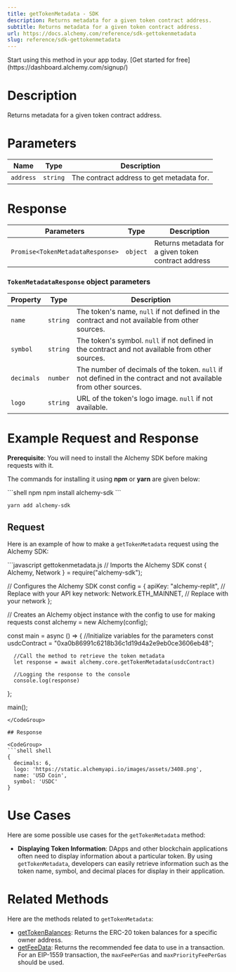 ```yaml
---
title: getTokenMetadata - SDK
description: Returns metadata for a given token contract address.
subtitle: Returns metadata for a given token contract address.
url: https://docs.alchemy.com/reference/sdk-gettokenmetadata
slug: reference/sdk-gettokenmetadata
---
```


<Tip title="Don’t have an API key?" icon="star">
  Start using this method in your app today. [Get started for free](https://dashboard.alchemy.com/signup/)
</Tip>

# Description

Returns metadata for a given token contract address.

# Parameters

| Name      | Type     | Description                               |
| --------- | -------- | ----------------------------------------- |
| `address` | `string` | The contract address to get metadata for. |

# Response

| Parameters                       | Type     | Description                                         |
| -------------------------------- | -------- | --------------------------------------------------- |
| `Promise<TokenMetadataResponse>` | `object` | Returns metadata for a given token contract address |

### `TokenMetadataResponse` object parameters

| Property   | Type     | Description                                                                                                      |
| ---------- | -------- | ---------------------------------------------------------------------------------------------------------------- |
| `name`     | `string` | The token's name, `null` if not defined in the contract and not available from other sources.                    |
| `symbol`   | `string` | The token's symbol. `null` if not defined in the contract and not available from other sources.                  |
| `decimals` | `number` | The number of decimals of the token. `null` if not defined in the contract and not available from other sources. |
| `logo`     | `string` | URL of the token's logo image. `null` if not available.                                                          |

# Example Request and Response

**Prerequisite**: You will need to install the Alchemy SDK before making requests with it.

The commands for installing it using **npm** or **yarn** are given below:

<CodeGroup>
  ```shell npm
  npm install alchemy-sdk
  ```

  ```shell yarn
  yarn add alchemy-sdk
  ```
</CodeGroup>

## Request

Here is an example of how to make a `getTokenMetadata` request using the Alchemy SDK:

<CodeGroup>
  ```javascript gettokenmetadata.js
  // Imports the Alchemy SDK
  const { Alchemy, Network } = require("alchemy-sdk");

  // Configures the Alchemy SDK
  const config = {
      apiKey: "alchemy-replit", // Replace with your API key
      network: Network.ETH_MAINNET, // Replace with your network
  };

  // Creates an Alchemy object instance with the config to use for making requests
  const alchemy = new Alchemy(config);

  const main = async () => {
      //Initialize variables for the parameters
      const usdcContract = "0xa0b86991c6218b36c1d19d4a2e9eb0ce3606eb48";
      
      //Call the method to retrieve the token metadata
      let response = await alchemy.core.getTokenMetadata(usdcContract)

      //Logging the response to the console
      console.log(response)
  };

  main();
  ```
</CodeGroup>

## Response

<CodeGroup>
  ```shell shell
  {
    decimals: 6,
    logo: 'https://static.alchemyapi.io/images/assets/3408.png',
    name: 'USD Coin',
    symbol: 'USDC'
  }
  ```
</CodeGroup>

# Use Cases

Here are some possible use cases for the `getTokenMetadata` method:

* **Displaying Token Information**: DApps and other blockchain applications often need to display information about a particular token. By using `getTokenMetadata`, developers can easily retrieve information such as the token name, symbol, and decimal places for display in their application.

# Related Methods

Here are the methods related to `getTokenMetadata`:

* [getTokenBalances](/reference/gettokenbalances): Returns the ERC-20 token balances for a specific owner address.
* [getFeeData](/reference/getfeedata-sdk): Returns the recommended fee data to use in a transaction. For an EIP-1559 transaction, the `maxFeePerGas` and `maxPriorityFeePerGas` should be used.

